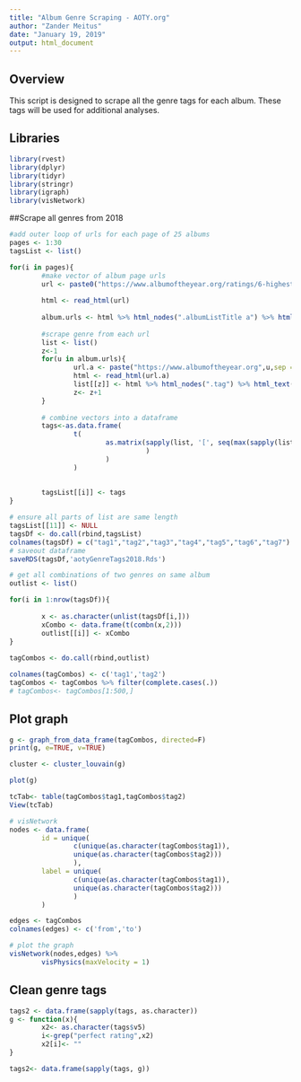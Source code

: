 ```yaml
---
title: "Album Genre Scraping - AOTY.org"
author: "Zander Meitus"
date: "January 19, 2019"
output: html_document
---
```

## Overview
This script is designed to scrape all the genre tags for each album. These tags will be used for additional analyses.


## Libraries
```r
library(rvest)
library(dplyr)
library(tidyr)
library(stringr)
library(igraph)
library(visNetwork)
```

##Scrape all genres from 2018
```r
#add outer loop of urls for each page of 25 albums 
pages <- 1:30
tagsList <- list()

for(i in pages){
        #make vector of album page urls
        url <- paste0("https://www.albumoftheyear.org/ratings/6-highest-rated/2018/",i)
        
        html <- read_html(url)
        
        album.urls <- html %>% html_nodes(".albumListTitle a") %>% html_attr('href')
        
        #scrape genre from each url
        list <- list()
        z<-1
        for(u in album.urls){
                url.a <- paste("https://www.albumoftheyear.org",u,sep = "")
                html <- read_html(url.a)
                list[[z]] <- html %>% html_nodes(".tag") %>% html_text()
                z<- z+1
        }
        
        # combine vectors into a dataframe
        tags<-as.data.frame(
                t(
                        as.matrix(sapply(list, '[', seq(max(sapply(list, length))))
                                  )
                        )
                )
        
        
        tagsList[[i]] <- tags 
}

# ensure all parts of list are same length
tagsList[[11]] <- NULL
tagsDf <- do.call(rbind,tagsList)
colnames(tagsDf) = c("tag1","tag2","tag3","tag4","tag5","tag6","tag7")
# saveout dataframe
saveRDS(tagsDf,'aotyGenreTags2018.Rds')

# get all combinations of two genres on same album
outlist <- list() 

for(i in 1:nrow(tagsDf)){
        
        x <- as.character(unlist(tagsDf[i,])) 
        xCombo <- data.frame(t(combn(x,2)))
        outlist[[i]] <- xCombo
}
 
tagCombos <- do.call(rbind,outlist)

colnames(tagCombos) <- c('tag1','tag2')
tagCombos <- tagCombos %>% filter(complete.cases(.))
# tagCombos<- tagCombos[1:500,]
```

## Plot graph
```r
g <- graph_from_data_frame(tagCombos, directed=F)
print(g, e=TRUE, v=TRUE)

cluster <- cluster_louvain(g)

plot(g)

tcTab<- table(tagCombos$tag1,tagCombos$tag2)
View(tcTab)

# visNetwork
nodes <- data.frame(
        id = unique(
                c(unique(as.character(tagCombos$tag1)),
                unique(as.character(tagCombos$tag2)))
                ),
        label = unique(
                c(unique(as.character(tagCombos$tag1)),
                unique(as.character(tagCombos$tag2)))
                )
        )

edges <- tagCombos
colnames(edges) <- c('from','to')

# plot the graph
visNetwork(nodes,edges) %>%
        visPhysics(maxVelocity = 1)
```

## Clean genre tags

```r
tags2 <- data.frame(sapply(tags, as.character))
g <- function(x){
        x2<- as.character(tags$v5)
        i<-grep("perfect rating",x2)
        x2[i]<- ""
}

tags2<- data.frame(sapply(tags, g))
```
